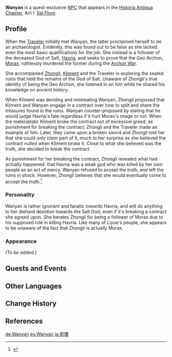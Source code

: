 {{Meta
<!-- REMOVE THIS TEMPLATE AFTER ADDING MISSING INFO -->
|missing_NPC_profile  = yes
}}
{{Character Infobox
|type             = Quest NPC
|image            = NPC Wanyan.png
|region           = Liyue
|title            = God of Salt Devotee
|title2           = Archaeologist
|affiliation      = Yinyuan Hall
|voiceJP          = [http://amuleto.jp/talents/watanabechihiro.html Watanabe Chihiro ({{ja|渡辺 千絢}})]<ref>Amuleto: [http://amuleto.jp/talents/watanabechihiro.html JP VA's Profile]</ref>
}}
'''Wanyan''' {{Lang|zh=宛煙|zh_rm=Wǎnyān}} is a quest-exclusive [[NPC]] that appears in the [[Historia Antiqua Chapter]], Act I: [[Sal Flore]].
<!--
==Location==
<gallery>
NPC Location Wanyan.png|Wanyan's location
NPC Location Wanyan Context.png|Additional context
</gallery>
-->
==Profile==
When the [[Traveler]] initially met Wanyan, the latter proclaimed herself to be an archaeologist. Evidently, this was found out to be false as she lacked even the most basic qualifications for the job. She instead is a follower of the deceased God of Salt, [[Havria]], and seeks to prove that the Geo Archon, [[Morax]], ruthlessly murdered the former during the [[Archon War]].

She accompanied [[Zhongli]], [[Kliment]] and the Traveler in exploring the sealed ruins that held the remains of the God of Salt. Unaware of Zhongli's true identity of being the Geo Archon, she listened in on him while he shared his knowledge on ancient history.

When Kliment was deriding and mistreating Wanyan, Zhongli proposed that Kliment and Wanyan engage in a contract over how to split and share the treasures found in the ruins. Wanyan counter-proposed by stating that he would judge Havria's fate regardless if it hurt Morax's image or not. When the materialistic Kliment broke the contract out of excessive greed, as punishment for breaking the contract, Zhongli and the Traveler made an example of him. Later, they came upon a broken sword and Zhongli told her that she could only claim part of it, much to her surprise as she believed the contract nulled when Kliment broke it. Close to what she believed was the truth, she decided to break the contract.

As punishment for her breaking the contract, Zhongli revealed what had actually happened: that Havria was a weak god who was killed by her own people as an act of mercy. Wanyan refused to accept the truth, and left the ruins in shock. However, Zhongli believes that she would eventually come to accept the truth.<ref>{{Ref/Quest|Farewell, Sweet Salt}}</ref>

===Personality===
Wanyan is rather ignorant and fanatic towards Havria, and will do anything to her diehard devotion towards the Salt God, even if it's breaking a contract she agreed upon. She berates Zhongli for being a follower of Morax due to his supposed role in killing Havria. Like many of Liyue's people, she appears to be unaware of the fact that Zhongli is actually Morax.

===Appearance===
''(To be added.)''

==Quests and Events==
{{Quests and Events}}

==Other Languages==
{{Other Languages
|default_hidden = 1
|en      = Wanyan
|zhs     = 宛烟
|zhs_rm  = Wǎnyān
|zht     = 宛煙
|zht_rm  = Wǎnyān
|ja      = 宛煙
|ja_rm   = En'en{{Assumed}}
|ko      = {{tt|완연|宛煙}}
|ko_rm   = Wanyeon
|es      = Wanyan
|fr      = Wanyan
|ru      = Вань Янь
|th      = Wanyan
|vi      = Wanyan
|de      = Wanyan
|id      = Wanyan
|pt      = Wanyan
|tr      = Wanyan
|it      = Wanyan
}}

==Change History==
{{Change History|1.1}}

==References==
{{Reflist}}

[[de:Wanyan]]
[[es:Wanyan]]
[[ja:宛煙]]